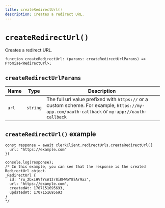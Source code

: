 ```yaml
---
title: createRedirectUrl()
description: Creates a redirect URL. 
---
```


# `createRedirectUrl()`

Creates a redirect URL.

```tsx
function createRedirectUrl: (params: createRedirectUrlParams) => Promise<RedirectUrl>;
```

## `createRedirectUrlParams`

| Name | Type | Description |
| --- | --- | --- |
| `url` | `string` | The full url value prefixed with `https://` or a custom scheme. For example, `https://my-app.com/oauth-callback` or `my-app://oauth-callback` |

## `createRedirectUrl()` example

```tsx
const response = await clerkClient.redirectUrls.createRedirectUrl({
  url: "https://example.com"
})

console.log(response);
/* In this example, you can see that the response is the created RedirectUrl object.
_RedirectUrl {
  id: 'ru_2bxLHVfYsA13r8iKHWoY8SAr9az',
  url: 'https://example.com',
  createdAt: 1707151695693,
  updatedAt: 1707151695693
}
*/
```
